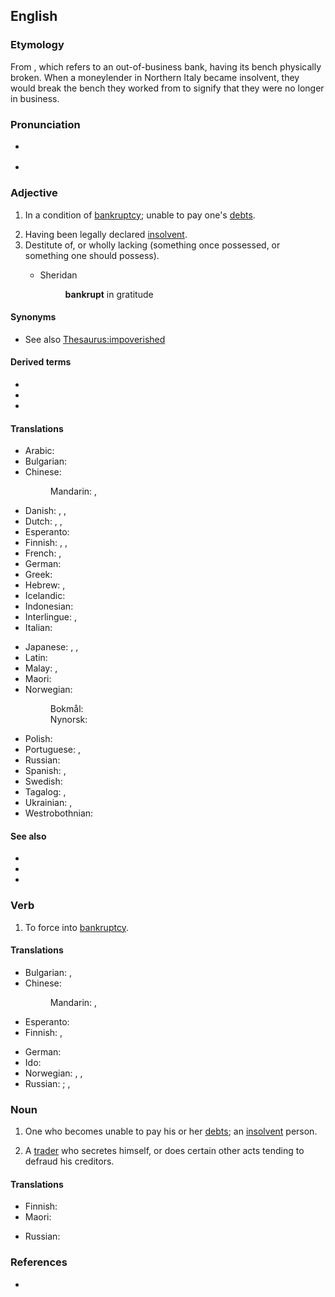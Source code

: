 ==English==

===Etymology===
From {{etyl|it|en}} {{m|it|banca}} {{m|it|rotto|rotta}}, which refers to an out-of-business bank, having its bench physically broken. When a moneylender in Northern Italy became insolvent, they would break the bench they worked from to signify that they were no longer in business. {{rfv-etymology|en}}

===Pronunciation===
* {{a|UK}} {{IPA|en|/ˈbæŋ.kɹəpt/|/ˈbæŋ.kɹʌpt/}}
* {{a|US}} {{IPA|en|/ˈbæŋk.ɹəpt/|/ˈbæŋk.ɹʌpt/}}

===Adjective===
{{en-adj}}

# In a condition of [[bankruptcy]]; unable to pay one's [[debt]]s.
#: {{ux|en|a '''bankrupt''' merchant}}
# Having been legally declared [[insolvent]].
# Destitute of, or wholly lacking (something once possessed, or something one should possess).
#: {{ux|en|a morally '''bankrupt''' politician}}
#* Sheridan
#*: '''bankrupt''' in gratitude

{{Webster 1913}}

====Synonyms====
* See also [[Thesaurus:impoverished]]

====Derived terms====
* {{l|en|bankrupt cart}}
* {{l|en|bankruptcy}}
* {{l|en|go bankrupt}}

====Translations====
{{trans-top|having been legally declared [[insolvent]]}}
* Arabic: {{t+|ar|مُفْلِس}}
* Bulgarian: {{t+|bg|банкрут}}
* Chinese:
*: Mandarin: {{t+|cmn|破產|alt=破產著|sc=Hani}}, {{t+|cmn|破产|alt=破产着|tr=pòchǎnzhe|sc=Hani}}
* Danish: {{t|da|bankerot}}, {{t|da|fallit}}, {{t|da|konkurs}}
* Dutch: {{t+|nl|bankroet}}, {{t|nl|in faling}}, {{t+|nl|failliet}}
* Esperanto: {{t|eo|bankrota}}
* Finnish: {{t|fi|[[vararikko|vararikossa]]}}, {{t|fi|vararikkoinen}}, {{t|fi|[[konkurssi|konkurssissa]]}}
* French: {{t+|fr|faillite|alt=en faillite}}, {{t+|fr|failli}}
* German: {{t+|de|bankrott}}
* Greek: {{t+|el|χρεωκοπημένος}}
* Hebrew: {{t|he|פושט רגל|tr=poshet' regel|m}}, {{t|he|פושטת רגל|tr=poshet'et regel|f}}
* Icelandic: {{t|is|gjaldþrota}}
* Indonesian: {{t+|id|bangkrut}}
* Interlingue: {{t|ie|bankrott}}, {{t|ie|bankrupt}}
* Italian: {{t+|it|fallito}}
{{trans-mid}}
* Japanese: {{t+|ja|破産|alt=破産した|tr=はさんした, hasan-shita}}, {{t+|ja|倒産|alt=倒産した|tr=とうさんした, tōsan-shita}}, {{t+|ja|破綻|alt=破綻した|tr=はたんした, hatan-shita}}
* Latin: {{t|la|decoctor}}
* Malay: {{t|ms|bangkrap}}, {{t|ms|muflis}}
* Maori: {{t|mi|pēkerapu}}
* Norwegian:
*: Bokmål: {{t|nb|konkurs}}
*: Nynorsk: {{t|nn|konkurs}}
* Polish: {{t|pl|zbankrutowany|m}}
* Portuguese: {{t|pt|bancarrota|f}}, {{t+|pt|falido}}
* Russian: {{t+|ru|обанкро́тившийся}}
* Spanish: {{t+|es|quebrado}}, {{t+|es|arruinado}}
* Swedish: {{t+|sv|bankrutt}}
* Tagalog: {{t|tl|pagkalugi}}, {{t|tl|bangkarota}}
* Ukrainian: {{t+|uk|банкру́т|m}}, {{t+|uk|банкро́т|m}}
* Westrobothnian: {{t|gmq-bot|utsjylli}}
{{trans-bottom}}

====See also====
* {{l|en|defunct}}
* {{l|en|illiquid}}
* {{l|en|insolvent}}

===Verb===
{{en-verb}}

# {{lb|en|transitive}} To force into [[bankruptcy]].

====Translations====
{{trans-top|force into bankruptcy}}
* Bulgarian: {{t+|bg|разорявам}}, {{t+|bg|[[причинявам]] [[фалит]] на}}
* Chinese:
*: Mandarin: {{t+|cmn|破產|sc=Hani}}, {{t+|cmn|破产|tr=pòchǎn|sc=Hani}}
* Esperanto: {{t|eo|bankroti}}
* Finnish: {{t|fi|[[pakottaa]] [[konkurssiin]]}}, {{t|fi|[[saattaa]] [[konkurssiin]]}}
{{trans-mid}}
* German: {{l|de|in}} {{l|de|den}} {{l|de|Konkurs}} {{t+|de|treiben}}
* Ido: {{t+|io|bankrotigar}}
* Norwegian: {{t|no|konkurs}}, {{t|no|bankerott}}, {{t|no|insolvent}}
* Russian: {{t+|ru|обанкро́тить|pf}}; {{t+|ru|разоря́ть|impf}}, {{t+|ru|разори́ть|pf}}
{{trans-bottom}}

===Noun===
{{en-noun}}

# One who becomes unable to pay his or her [[debt]]s; an [[insolvent]] person.
# {{lb|en|UK|legal|obsolete}} A [[trader]] who secretes himself, or does certain other acts tending to defraud his creditors.
#: {{rfquotek|Blackstone}}

====Translations====
{{trans-top|insolvent person}}
* Finnish: {{t|fi|vararikkoinen}}
* Maori: {{t|mi|pēkerapu}}
{{trans-mid}}
* Russian: {{t+|ru|банкро́т|m}}
{{trans-bottom}}

===References===
* {{R:BBS}}
